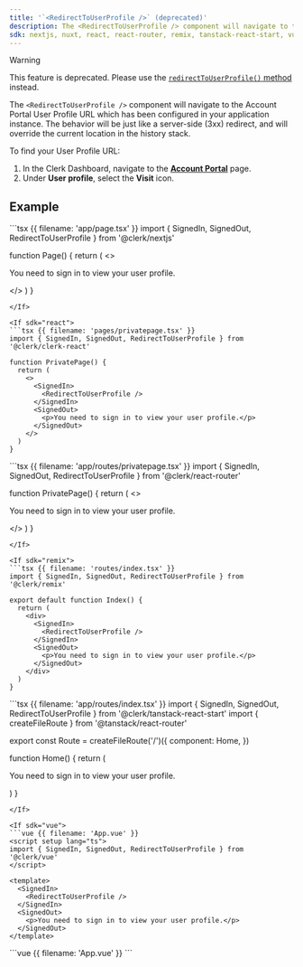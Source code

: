 ```yaml
---
title: '`<RedirectToUserProfile />` (deprecated)'
description: The <RedirectToUserProfile /> component will navigate to the user profile URL which has been configured in your application instance. The behavior will be just like a server-side (3xx) redirect, and will override the current location in the history stack.
sdk: nextjs, nuxt, react, react-router, remix, tanstack-react-start, vue
---
```


> [!WARNING]
> This feature is deprecated. Please use the [`redirectToUserProfile()` method](/docs/references/javascript/clerk#redirect-to-user-profile) instead.

The `<RedirectToUserProfile />` component will navigate to the Account Portal User Profile URL which has been configured in your application instance. The behavior will be just like a server-side (3xx) redirect, and will override the current location in the history stack.

To find your User Profile URL:

1. In the Clerk Dashboard, navigate to the [**Account Portal**](https://dashboard.clerk.com/last-active?path=account-portal) page.
1. Under **User profile**, select the **Visit** icon.

## Example

<If sdk="nextjs">
  ```tsx {{ filename: 'app/page.tsx' }}
  import { SignedIn, SignedOut, RedirectToUserProfile } from '@clerk/nextjs'

  function Page() {
    return (
      <>
        <SignedIn>
          <RedirectToUserProfile />
        </SignedIn>
        <SignedOut>
          <p>You need to sign in to view your user profile.</p>
        </SignedOut>
      </>
    )
  }
  ```
</If>

<If sdk="react">
  ```tsx {{ filename: 'pages/privatepage.tsx' }}
  import { SignedIn, SignedOut, RedirectToUserProfile } from '@clerk/clerk-react'

  function PrivatePage() {
    return (
      <>
        <SignedIn>
          <RedirectToUserProfile />
        </SignedIn>
        <SignedOut>
          <p>You need to sign in to view your user profile.</p>
        </SignedOut>
      </>
    )
  }
  ```
</If>

<If sdk="react-router">
  ```tsx {{ filename: 'app/routes/privatepage.tsx' }}
  import { SignedIn, SignedOut, RedirectToUserProfile } from '@clerk/react-router'

  function PrivatePage() {
    return (
      <>
        <SignedIn>
          <RedirectToUserProfile />
        </SignedIn>
        <SignedOut>
          <p>You need to sign in to view your user profile.</p>
        </SignedOut>
      </>
    )
  }
  ```
</If>

<If sdk="remix">
  ```tsx {{ filename: 'routes/index.tsx' }}
  import { SignedIn, SignedOut, RedirectToUserProfile } from '@clerk/remix'

  export default function Index() {
    return (
      <div>
        <SignedIn>
          <RedirectToUserProfile />
        </SignedIn>
        <SignedOut>
          <p>You need to sign in to view your user profile.</p>
        </SignedOut>
      </div>
    )
  }
  ```
</If>

<If sdk="tanstack-react-start">
  ```tsx {{ filename: 'app/routes/index.tsx' }}
  import { SignedIn, SignedOut, RedirectToUserProfile } from '@clerk/tanstack-react-start'
  import { createFileRoute } from '@tanstack/react-router'

  export const Route = createFileRoute('/')({
    component: Home,
  })

  function Home() {
    return (
      <div>
        <SignedIn>
          <RedirectToUserProfile />
        </SignedIn>
        <SignedOut>
          <p>You need to sign in to view your user profile.</p>
        </SignedOut>
      </div>
    )
  }
  ```
</If>

<If sdk="vue">
  ```vue {{ filename: 'App.vue' }}
  <script setup lang="ts">
  import { SignedIn, SignedOut, RedirectToUserProfile } from '@clerk/vue'
  </script>

  <template>
    <SignedIn>
      <RedirectToUserProfile />
    </SignedIn>
    <SignedOut>
      <p>You need to sign in to view your user profile.</p>
    </SignedOut>
  </template>
  ```
</If>

<If sdk="nuxt">
  ```vue {{ filename: 'App.vue' }}
  <script setup lang="ts">
  // Components are automatically imported
  </script>

  <template>
    <SignedIn>
      <RedirectToUserProfile />
    </SignedIn>
    <SignedOut>
      <p>You need to sign in to view your user profile.</p>
    </SignedOut>
  </template>
  ```
</If>
